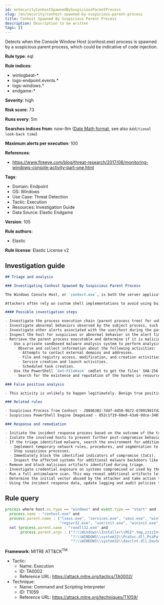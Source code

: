 ```yaml
---
id: enSecurityConhostSpawnedBySuspiciousParentProcess
slug: /en/security/conhost-spawned-by-suspicious-parent-process
title: Conhost Spawned By Suspicious Parent Process
description: Description to be written
tags: []
---
```


<div id="conhost-spawned-by-suspicious-parent-process"></div>

Detects when the Console Window Host (conhost.exe) process is spawned by a suspicious parent process, which could be indicative of code injection.

**Rule type**: eql

**Rule indices**: 

* winlogbeat-*
* logs-endpoint.events.*
* logs-windows.*
* endgame-*

**Severity**: high

**Risk score**: 73

**Runs every**: 5m

**Searches indices from**: now-9m ([Date Math format](((ref))/common-options.html#date-math), see also <DocLink id="enSecurityRulesUiCreate" section="set-the-rules-schedule">`Additional look-back time`</DocLink>)

**Maximum alerts per execution**: 100

**References**: 

* https://www.fireeye.com/blog/threat-research/2017/08/monitoring-windows-console-activity-part-one.html

**Tags**: 

* Domain: Endpoint
* OS: Windows
* Use Case: Threat Detection
* Tactic: Execution
* Resources: Investigation Guide
* Data Source: Elastic Endgame

**Version**: 105

**Rule authors**: 

* Elastic

**Rule license**: Elastic License v2

## Investigation guide

```markdown
## Triage and analysis

### Investigating Conhost Spawned By Suspicious Parent Process

The Windows Console Host, or `conhost.exe`, is both the server application for all of the Windows Console APIs as well as the classic Windows user interface for working with command-line applications.

Attackers often rely on custom shell implementations to avoid using built-in command interpreters like `cmd.exe` and `PowerShell.exe` and bypass application allowlisting and security features. Attackers commonly inject these implementations into legitimate system processes.

#### Possible investigation steps

- Investigate the process execution chain (parent process tree) for unknown processes. Examine their executable files for prevalence, whether they are located in expected locations, and if they are signed with valid digital signatures.
- Investigate abnormal behaviors observed by the subject process, such as network connections, registry or file modifications, and any spawned child processes.
- Investigate other alerts associated with the user/host during the past 48 hours.
- Inspect the host for suspicious or abnormal behavior in the alert timeframe.
- Retrieve the parent process executable and determine if it is malicious:
  - Use a private sandboxed malware analysis system to perform analysis.
    - Observe and collect information about the following activities:
      - Attempts to contact external domains and addresses.
      - File and registry access, modification, and creation activities.
      - Service creation and launch activities.
      - Scheduled task creation.
  - Use the PowerShell `Get-FileHash` cmdlet to get the files' SHA-256 hash values.
    - Search for the existence and reputation of the hashes in resources like VirusTotal, Hybrid-Analysis, CISCO Talos, Any.run, etc.

### False positive analysis

- This activity is unlikely to happen legitimately. Benign true positives (B-TPs) can be added as exceptions if necessary.

### Related rules

- Suspicious Process from Conhost - 28896382-7d4f-4d50-9b72-67091901fd26
- Suspicious PowerShell Engine ImageLoad - 852c1f19-68e8-43a6-9dce-340771fe1be3

### Response and remediation

- Initiate the incident response process based on the outcome of the triage.
- Isolate the involved hosts to prevent further post-compromise behavior.
- If the triage identified malware, search the environment for additional compromised hosts.
  - Implement temporary network rules, procedures, and segmentation to contain the malware.
  - Stop suspicious processes.
  - Immediately block the identified indicators of compromise (IoCs).
  - Inspect the affected systems for additional malware backdoors like reverse shells, reverse proxies, or droppers that attackers could use to reinfect the system.
- Remove and block malicious artifacts identified during triage.
- Investigate credential exposure on systems compromised or used by the attacker to ensure all compromised accounts are identified. Reset passwords for these accounts and other potentially compromised credentials, such as email, business systems, and web services.
- Run a full antimalware scan. This may reveal additional artifacts left in the system, persistence mechanisms, and malware components.
- Determine the initial vector abused by the attacker and take action to prevent reinfection through the same vector.
- Using the incident response data, update logging and audit policies to improve the mean time to detect (MTTD) and the mean time to respond (MTTR).
```

## Rule query

```js
process where host.os.type == "windows" and event.type == "start" and
  process.name : "conhost.exe" and
  process.parent.name : ("lsass.exe", "services.exe", "smss.exe", "winlogon.exe", "explorer.exe", "dllhost.exe", "rundll32.exe",
                         "regsvr32.exe", "userinit.exe", "wininit.exe", "spoolsv.exe", "ctfmon.exe") and
  not (process.parent.name : "rundll32.exe" and
       process.parent.args : ("?:\\Windows\\Installer\\MSI*.tmp,zzzzInvokeManagedCustomActionOutOfProc",
                              "?:\\WINDOWS\\system32\\PcaSvc.dll,PcaPatchSdbTask",
                              "?:\\WINDOWS\\system32\\davclnt.dll,DavSetCookie"))

```

**Framework**: MITRE ATT&CK<sup>TM</sup>

* Tactic:
    * Name: Execution
    * ID: TA0002
    * Reference URL: https://attack.mitre.org/tactics/TA0002/
* Technique:
    * Name: Command and Scripting Interpreter
    * ID: T1059
    * Reference URL: https://attack.mitre.org/techniques/T1059/

